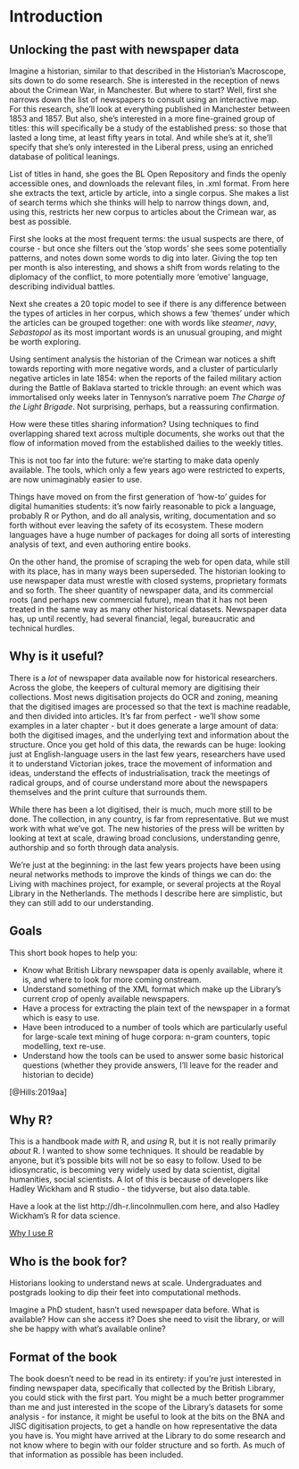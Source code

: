 # Introduction

## Unlocking the past with newspaper data

Imagine a historian, similar to that described in the Historian's Macroscope, sits down to do some research. She is interested in the reception of news about the Crimean War, in Manchester. But where to start? Well, first she narrows down the list of newspapers to consult using an interactive map. For this research, she'll look at everything published in Manchester between 1853 and 1857. But also, she's interested in a more fine-grained group of titles: this will specifically be a study of the established press: so those that lasted a long time, at least fifty years in total. And while she's at it, she'll specify that she's only interested in the Liberal press, using an enriched database of political leanings.

List of titles in hand, she goes the BL Open Repository and finds the openly accessible ones, and downloads the relevant files, in .xml format. From here she extracts the text, article by article, into a single corpus. She makes a list of search terms which she thinks will help to narrow things down, and, using this, restricts her new corpus to articles about the Crimean war, as best as possible. 

First she looks at the most frequent terms: the usual suspects are there, of course - but once she filters out the 'stop words' she sees some potentially patterns, and notes down some words to dig into later. Giving the top ten per month is also interesting, and shows a shift from words relating to the diplomacy of the conflict, to more potentially more 'emotive' language, describing individual battles. 

Next she creates a 20 topic model to see if there is any difference between the types of articles in her corpus, which shows a few 'themes' under which the articles can be grouped together: one with words like _steamer_, _navy_, _Sebastopol_ as its most important words is an unusual grouping, and might be worth exploring. 

Using sentiment analysis the historian of the Crimean war notices a shift towards reporting with more negative words, and a cluster of particularly negative articles in late 1854: when the reports of the failed military action during the Battle of Baklava started to trickle through: an event which was immortalised only weeks later in Tennyson's narrative poem _The Charge of the Light Brigade_. Not surprising, perhaps, but a reassuring confirmation.

How were these titles sharing information? Using techniques to find overlapping shared text across multiple documents, she works out that the flow of information moved from the established dailies to the weekly titles. 

This is not too far into the future: we're starting to make data openly available. The tools, which only a few years ago were restricted to experts, are now unimaginably easier to use. 

Things have moved on from the first generation of 'how-to' guides for digital humanities students: it's now fairly reasonable to pick a language, probably R or Python, and do all analysis, writing, documentation and so forth without ever leaving the safety of its ecosystem. These modern languages have a huge number of packages for doing all sorts of interesting analysis of text, and even authoring entire books.

On the other hand, the promise of scraping the web for open data, while still with its place, has in many ways been superseded. The historian looking to use newspaper data must wrestle with closed systems, proprietary formats and so forth. The sheer quantity of newspaper data, and its commercial roots (and perhaps new commercial future), mean that it has not been treated in the same way as many other historical datasets. Newspaper data has, up until recently, had several financial, legal, bureaucratic and technical hurdles. 

## Why is it useful?
There is a _lot_ of newspaper data available now for historical researchers. Across the globe, the keepers of cultural memory are digitising their collections. Most news digitisation projects do OCR and zoning, meaning that the digitised images are processed so that the text is machine readable, and then divided into articles. It's far from perfect - we'll show some examples in a later chapter - but it does generate a large amount of data: both the digitised images, and the underlying text and information about the structure.  Once you get hold of this data, the rewards can be huge: looking just at English-language users in the last few years, researchers have used it to understand Victorian jokes, trace the movement of information and ideas, understand the effects of industrialisation, track the meetings of radical groups, and of course understand more about the newspapers themselves and the print culture that surrounds them.

While there has been a lot digitised, their is much, much more still to be done. The collection, in any country, is far from representative. But we must work with what we've got. The new histories of the press will be written by looking at text at scale, drawing broad conclusions, understanding genre, authorship and so forth through data analysis. 

We're just at the beginning: in the last few years projects have been using neural networks methods to improve the kinds of things we can do: the Living with machines project, for example, or several projects at the Royal Library in the Netherlands. The methods I describe here are simplistic, but they can still add to our understanding. 

## Goals
This short book hopes to help you:

* Know what British Library newspaper data is openly available, where it is, and where to look for more coming onstream.
* Understand something of the XML format which make up the Library's current crop of openly available newspapers. 
* Have a process for extracting the plain text of the newspaper in a format which is easy to use.
* Have been introduced to a number of tools which are particularly useful for large-scale text mining of huge corpora: n-gram counters, topic modelling, text re-use.
* Understand how the tools can be used to answer some basic historical questions (whether they provide answers, I'll leave for the reader and historian to decide)

[@Hills:2019aa] 

## Why R?
This is a handbook made _with_ R, and _using_ R, but it is not really primarily _about_ R. I wanted to show some techniques. It should be readable by anyone, but it's possible bits will not be so easy to follow.
Used to be idiosyncratic, is becoming very widely used by data scientist, digital humanities, social scientists. 
A lot of this is because of developers like Hadley Wickham and R studio - the tidyverse, but also data.table.

Have a look at the list http://dh-r.lincolnmullen.com here, and also Hadley Wickham's R for data science.

[Why I use R](https://blog.shotwell.ca/posts/why_i_use_r/)


## Who is the book for?
Historians looking to understand news at scale. Undergraduates and postgrads looking to dip their feet into computational methods.

Imagine a PhD student, hasn't used newspaper data before. What is available? How can she access it? Does she need to visit the library, or will she be happy with what's available online? 

## Format of the book

The book doesn't need to be read in its entirety: if you're just interested in finding newspaper data, specifically that collected by the British Library, you could stick with the first part. You might be a much better programmer than me and just interested in the scope of the Library's datasets for some analysis - for instance, it might be useful to look at the bits on the BNA and JISC digitisation projects, to get a handle on how representative the data you have is. You might have arrived at the Library to do some research and not know where to begin with our folder structure and so forth. As much of that information as possible has been included.



